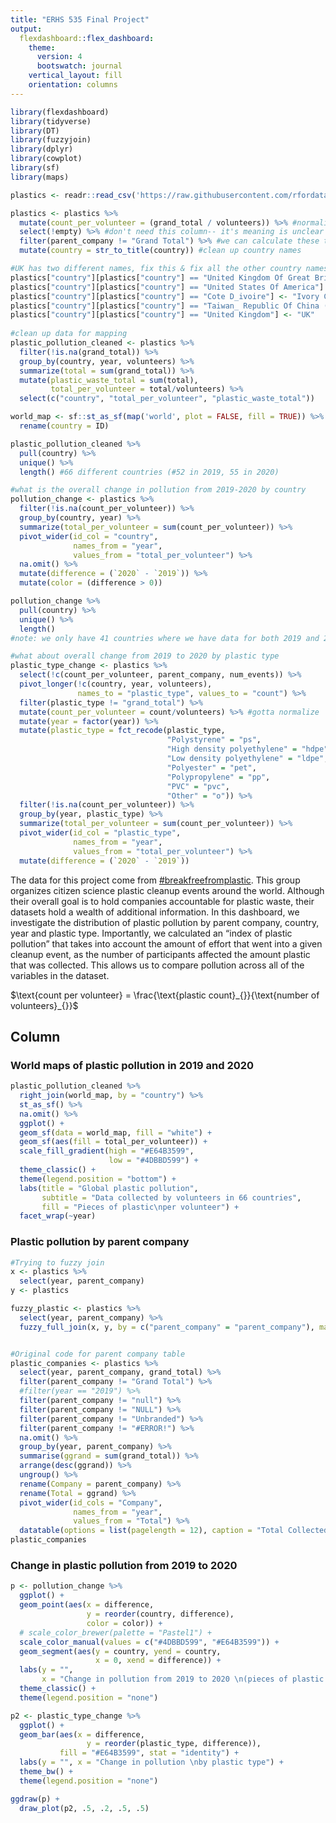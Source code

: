 ```yaml
---
title: "ERHS 535 Final Project"
output: 
  flexdashboard::flex_dashboard:
    theme: 
      version: 4
      bootswatch: journal
    vertical_layout: fill
    orientation: columns
---
```


```r
library(flexdashboard)
library(tidyverse)
library(DT)
library(fuzzyjoin)
library(dplyr)
library(cowplot)
library(sf)
library(maps)

plastics <- readr::read_csv('https://raw.githubusercontent.com/rfordatascience/tidytuesday/master/data/2021/2021-01-26/plastics.csv')
```


```r
plastics <- plastics %>%
  mutate(count_per_volunteer = (grand_total / volunteers)) %>% #normalize plastic totals by the number of volunteers
  select(!empty) %>% #don't need this column-- it's meaning is unclear
  filter(parent_company != "Grand Total") %>% #we can calculate these totals ourselves, not in the company column
  mutate(country = str_to_title(country)) #clean up country names 

#UK has two different names, fix this & fix all the other country names that conflict
plastics["country"][plastics["country"] == "United Kingdom Of Great Britain & Northern Ireland"] <- "United Kingdom"
plastics["country"][plastics["country"] == "United States Of America"] <- "USA"
plastics["country"][plastics["country"] == "Cote D_ivoire"] <- "Ivory Coast"
plastics["country"][plastics["country"] == "Taiwan_ Republic Of China (Roc)"] <- "Taiwan"
plastics["country"][plastics["country"] == "United Kingdom"] <- "UK"
  
#clean up data for mapping
plastic_pollution_cleaned <- plastics %>%
  filter(!is.na(grand_total)) %>%
  group_by(country, year, volunteers) %>%
  summarize(total = sum(grand_total)) %>%
  mutate(plastic_waste_total = sum(total), 
         total_per_volunteer = total/volunteers) %>%
  select(c("country", "total_per_volunteer", "plastic_waste_total"))

world_map <- sf::st_as_sf(map('world', plot = FALSE, fill = TRUE)) %>%
  rename(country = ID)

plastic_pollution_cleaned %>%
  pull(country) %>%
  unique() %>%
  length() #66 different countries (#52 in 2019, 55 in 2020)

#what is the overall change in pollution from 2019-2020 by country 
pollution_change <- plastics %>%
  filter(!is.na(count_per_volunteer)) %>%
  group_by(country, year) %>%
  summarize(total_per_volunteer = sum(count_per_volunteer)) %>%
  pivot_wider(id_col = "country", 
              names_from = "year", 
              values_from = "total_per_volunteer") %>%
  na.omit() %>%
  mutate(difference = (`2020` - `2019`)) %>%
  mutate(color = (difference > 0))

pollution_change %>%
  pull(country) %>%
  unique() %>%
  length()
#note: we only have 41 countries where we have data for both 2019 and 2020

#what about overall change from 2019 to 2020 by plastic type
plastic_type_change <- plastics %>%
  select(!c(count_per_volunteer, parent_company, num_events)) %>%
  pivot_longer(!c(country, year, volunteers), 
               names_to = "plastic_type", values_to = "count") %>%
  filter(plastic_type != "grand_total") %>%
  mutate(count_per_volunteer = count/volunteers) %>% #gotta normalize
  mutate(year = factor(year)) %>%
  mutate(plastic_type = fct_recode(plastic_type, 
                                   "Polystyrene" = "ps",
                                   "High density polyethylene" = "hdpe",
                                   "Low density polyethylene" = "ldpe",
                                   "Polyester" = "pet", 
                                   "Polypropylene" = "pp",
                                   "PVC" = "pvc",
                                   "Other" = "o")) %>%
  filter(!is.na(count_per_volunteer)) %>%
  group_by(year, plastic_type) %>%
  summarize(total_per_volunteer = sum(count_per_volunteer)) %>%
  pivot_wider(id_col = "plastic_type", 
              names_from = "year", 
              values_from = "total_per_volunteer") %>%
  mutate(difference = (`2020` - `2019`))
```

The data for this project come from [#breakfreefromplastic](https://www.breakfreefromplastic.org/). This group organizes citizen science plastic cleanup events around the world. Although their overall goal is to hold companies accountable for plastic waste, their datasets hold a wealth of additional information. In this dashboard, we investigate the distribution of plastic pollution by parent company, country, year and plastic type. Importantly, we calculated an "index of plastic pollution" that takes into account the amount of effort that went into a given cleanup event, as the number of participants affected the amount plastic that was collected. This allows us to compare pollution across all of the variables in the dataset.

$\text{count per volunteer} = \frac{\text{plastic count}_{}}{\text{number of volunteers}_{}}$

Column {.tabset .tabset-fade}
-------------------------------------

### World maps of plastic pollution in 2019 and 2020
```r
plastic_pollution_cleaned %>%
  right_join(world_map, by = "country") %>%
  st_as_sf() %>%
  na.omit() %>%
  ggplot() + 
  geom_sf(data = world_map, fill = "white") + 
  geom_sf(aes(fill = total_per_volunteer)) +
  scale_fill_gradient(high = "#E64B3599",
                      low = "#4DBBD599") +
  theme_classic() +
  theme(legend.position = "bottom") +
  labs(title = "Global plastic pollution", 
       subtitle = "Data collected by volunteers in 66 countries",
       fill = "Pieces of plastic\nper volunteer") +
  facet_wrap(~year)
```

### Plastic pollution by parent company

```r
#Trying to fuzzy join
x <- plastics %>%
  select(year, parent_company)
y <- plastics

fuzzy_plastic <- plastics %>%
  select(year, parent_company) %>%
  fuzzy_full_join(x, y, by = c("parent_company" = "parent_company"), match_fun = list(`==`))


#Original code for parent company table
plastic_companies <- plastics %>%
  select(year, parent_company, grand_total) %>%
  filter(parent_company != "Grand Total") %>%
  #filter(year == "2019") %>%
  filter(parent_company != "null") %>%
  filter(parent_company != "NULL") %>%
  filter(parent_company != "Unbranded") %>%
  filter(parent_company != "#ERROR!") %>%
  na.omit() %>%
  group_by(year, parent_company) %>%
  summarise(ggrand = sum(grand_total)) %>%
  arrange(desc(ggrand)) %>%
  ungroup() %>%
  rename(Company = parent_company) %>%
  rename(Total = ggrand) %>%
  pivot_wider(id_cols = "Company",
              names_from = "year",
              values_from = "Total") %>%
  datatable(options = list(pagelength = 12), caption = "Total Collected Pieces of Plastic Pollution by Parent Company in 2019 and 2020")
plastic_companies
```


### Change in plastic pollution from 2019 to 2020

```r
p <- pollution_change %>%
  ggplot() +
  geom_point(aes(x = difference, 
                 y = reorder(country, difference),
                 color = color)) +
  # scale_color_brewer(palette = "Pastel1") +
  scale_color_manual(values = c("#4DBBD599", "#E64B3599")) +
  geom_segment(aes(y = country, yend = country,
                   x = 0, xend = difference)) +
  labs(y = "", 
       x = "Change in pollution from 2019 to 2020 \n(pieces of plastic per volunteer)") +
  theme_classic() +
  theme(legend.position = "none")

p2 <- plastic_type_change %>%
  ggplot() +
  geom_bar(aes(x = difference, 
                 y = reorder(plastic_type, difference)), 
           fill = "#E64B3599", stat = "identity") +
  labs(y = "", x = "Change in pollution \nby plastic type") +
  theme_bw() +
  theme(legend.position = "none")

ggdraw(p) +
  draw_plot(p2, .5, .2, .5, .5)
```

